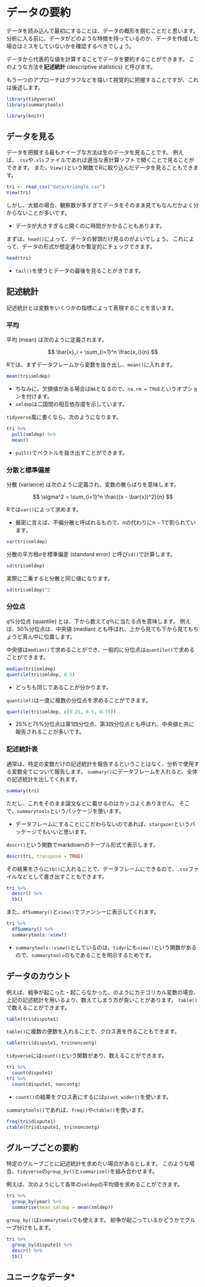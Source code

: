 # データの要約 {#desc-stats}

データを読み込んで最初にすることは、データの概形を掴むことだと思います。
分析に入る前に、データがどのような特徴を持っているのか、データを作成した場合はミスをしていないかを確認するべきでしょう。

データから代表的な値を計算することでデータを要約することができます。
このような方法を**記述統計** (descriptive statistics) と呼びます。

もう一つのアプローチはグラフなどを描いて視覚的に把握することですが、これは後述します。

```r
library(tidyverse)
library(summarytools)
```

```r
library(knitr)
```

## データを見る

データを把握する最もナイーブな方法は生のデータを見ることです。
例えば、`.csv`や`.xls`ファイルであれば適当な表計算ソフトで開くことで見ることができます。
また、`View()`という関数でRに取り込んだデータを見ることもできます。

```r
tri <- read_csv("data/triangle.csv")
View(tri)
```

しかし、大抵の場合、観察数が多すぎてデータをそのまま見てもなんだかよく分からないことが多いです。

- データが大きすぎると開くのに時間がかかることもあります。

まずは、`head()`によって、データの冒頭だけ見るのがよいでしょう。
これによって、データの形式が想定通りか暫定的にチェックできます。

```r
head(tri)
```

- `tail()`を使うとデータの最後を見ることがきでます。

## 記述統計

記述統計とは変数をいくつかの指標によって表現することを言います。

### 平均

平均 (mean) は次のように定義されます。

$$
\bar{x}_i = \sum_{i=1}^n \frac{x_i}{n}
$$

Rでは、まずデータフレームから変数を抜き出し、`mean()`に入れます。

```r
mean(tri$smldep)
```

- ちなみに、欠損値がある場合は`NA`となるので、`na.rm = TRUE`というオプションを付けます。
- `smldep`は二国間の相互依存度を示しています。

`tidyverse`風に書くなら、次のようになります。

```r
tri %>% 
  pull(smldep) %>% 
  mean()
```

- `pull()`でベクトルを抜き出すことができます。

### 分散と標準偏差

分散 (variance) は次のように定義され、変数の散らばりを意味します。

$$
\sigma^2 = \sum_{i=1}^n \frac{(x - \bar{x})^2}{n}
$$

Rでは`var()`によって求めます。

- 厳密に言えば、不偏分散と呼ばれるもので、$n$の代わりに$n-1$で割られています。

```r
var(tri$smldep)
```

分散の平方根$\sigma$を標準偏差 (standard error) と呼び`sd()`で計算します。

```r
sd(tri$smldep)
```

実際に二乗すると分散と同じ値になります。

```r
sd(tri$smldep)^2
```

### 分位点

$q$%分位点 (quantile) とは、下から数えて$q$％に当たる点を意味します。
例えば、50%分位点は、中央値 (median) とも呼ばれ、上から見ても下から見てもちょうど真ん中に位置します。

中央値は`median()`で求めることができ、一般的に分位点は`quantile()`で求めることができます。

```r
median(tri$smldep)
quantile(tri$smldep, 0.5)
```

- どっちも同じであることが分かります。

`quantile()`は一度に複数の分位点を求めることができます。

```r
quantile(tri$smldep, c(0.25, 0.5, 0.75))
```

- 25%と75%分位点は第1四分位点、第3四分位点とも呼ばれ、中央値と共に報告されることが多いです。

### 記述統計表

通常は、特定の変数だけの記述統計を報告するということはなく、分析で使用する変数全てについて報告します。
`summary()`にデータフレームを入れると、全体の記述統計を出してくれます。

```r
summary(tri)
```

ただし、これをそのまま論文などに載せるのはカッコよくありません。
そこで、`summarytools`というパッケージを使います。

- データフレームにすることにこだわらないのであれば、`stargazer`というパッケージでもいいと思います。

`descr()`という関数でmarkdownのテーブル形式で表示します。

```r
descr(tri, transpose = TRUE)
```

その結果をさらに`tb()`に入れることで、データフレームにできるので、`.csv`ファイルなどとして書き出すこともできます。

```r
tri %>% 
  descr() %>% 
  tb()
```

また、`dfSummary()`と`view()`でファンシーに表示してくれます。

```r
tri %>% 
  dfSummary() %>% 
  summarytools::view()
```

- `summarytools::view()`としているのは、`tidyr`にも`view()`という関数があるので、`summarytools`のもであることを明示するためです。

## データのカウント

例えば、戦争が起こった・起こらなかった、のようにカテゴリカル変数の場合、上記の記述統計を用いるより、数えてしまう方が良いことがあります。
`table()`で数えることができます。

```r
table(tri$dispute1)
```

`table()`に複数の便数を入れることで、クロス表を作ることもできます。

```r
table(tri$dispute1, tri$noncontg)
```

`tidyverse`には`count()`という関数があり、数えることができます。

```r
tri %>% 
  count(dispute1)
tri %>% 
  count(dispute1, noncontg)
```

- `count()`の結果をクロス表にするには`pivot_wider()`を使います。

`summarytools()`であれば、`freq()`や`ctable()`を使います。

```r
freq(tri$dispute1)
ctable(tri$dispute1, tri$noncontg)
```

## グループごとの要約

特定のグループごとに記述統計を求めたい場合があるとします。
このような場合、`tidyverse`の`group_by()`と`summarise()`を組み合わせます。

例えば、次のようにして各年の`smldep`の平均値を求めることができます。

```r
tri %>% 
  group_by(year) %>% 
  summarise(mean_smldep = mean(smldep))
```

`group_by()`は`summarytools`でも使えます。
紛争が起こっているかどうかでグループ分けをします。

```r
tri %>% 
  group_by(dispute1) %>% 
  descr() %>% 
  tb()
```

## ユニークなデータ*
